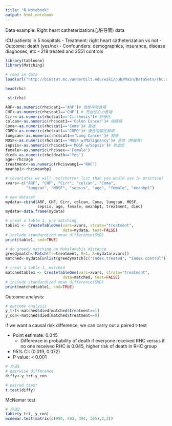 ```yaml
---
title: "R Notebook"
output: html_notebook
---
```

Data example: Right heart catheterization(心脏导管) data 

ICU patients in 5 hospitals
- Treatment: right heart catheterization vs not
- Outcome: death (yes/no)
- Confounders: demographics, insurance, disease diagnoses, etc
- 218 treated and 3551 controls

```r
library(tableone)
library(Matching)
```
```r
# read in data
load(url("http://biostat.mc.vanderbilt.edu/wiki/pub/Main/DataSets/rhc.sav"))
```

```r
head(rhc)
```
```r
 str(rhc)
```
```r
ARF<-as.numeric(rhc$cat1=='ARF')# 急性呼吸衰竭
CHF<-as.numeric(rhc$cat1=='CHF') # 充血性心力衰竭
Cirr<-as.numeric(rhc$cat1=='Cirrhosis')# 肝硬化
colcan<-as.numeric(rhc$cat1=='Colon Cancer')# 结肠癌
Coma<-as.numeric(rhc$cat1=='Coma')# 昏迷
COPD<-as.numeric(rhc$cat1=='COPD')# 慢性阻塞性肺病
lungcan<-as.numeric(rhc$cat1=='Lung Cancer')# 肺癌
MOSF<-as.numeric(rhc$cat1=='MOSF w/Malignancy')# 恶性（肿瘤等）
sepsis<-as.numeric(rhc$cat1=='MOSF w/Sepsis')# 败血症
female<-as.numeric(rhc$sex=='Female')
died<-as.numeric(rhc$death=='Yes')
age<-rhc$age
treatment<-as.numeric(rhc$swang1=='RHC')
meanbp1<-rhc$meanbp1
```


```r
# covariates we will use(shorter list than you would use in practice)
xvars<-c("ARF", "CHF", "Cirr", "colcan", "Coma", 
         "lungcan", "MOSF", "sepsis", "age", "female", "meanbp1")
```

```r
# new dataset
mydata<-cbind(ARF, CHF, Cirr, colcan, Coma, lungcan, MOSF, 
              sepsis, age, female, meanbp1, treatment, died)
mydata<-data.frame(mydata)
```

```r
# creat a table 1, pre matching
table1 <- CreateTableOne(vars=xvars, strata="treatment", 
                         data=mydata, test=FALSE)
# include standardized mean difference(SMD)
print(table1, smd=TRUE)
```

```r
# do greedy matching on Mahalanobis distance
greedymatch<-Match(Tr=treatment, M=1, X=mydata[xvars])
matched<-mydata[unlist(greedymatch[c("index.treated", "index.control")]),]
```

```r
# creat a table 1, matched
matchedtable1 <- CreateTableOne(vars=xvars, strata="treatment", 
                         data=matched, test=FALSE)
# include standardized mean difference(SMD)
print(matchedtable1, smd=TRUE)
```

Outcome analysis: 
```r
# outcome analysis
y_trt<-matched$died[matched$treatment==1]
y_con<-matched$died[matched$treatment==0]
```

if we want a causal risk difference, we can carry out a paired t-test

- Point estimate: 0.045
  - Difference in probability of death if everyone received RHC versus if no one received RHC is 0.045, higher risk of death in RHC group
- 95% CI: (0.019, 0.072)
- P value: < 0.001

```r
# 方法1
# pairwise difference
diffy<-y_trt-y_con

# paired ttest
t.test(diffy)
```

McNemar test

```r
# 方法2
table(y_trt, y_con)
mcnemar.test(matrix(c(994, 493, 394, 305),2,2))
```

